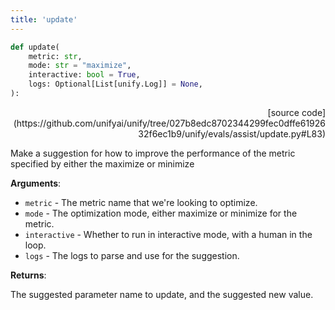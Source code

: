 ```yaml
---
title: 'update'
---
```


```python
def update(
    metric: str,
    mode: str = "maximize",
    interactive: bool = True,
    logs: Optional[List[unify.Log]] = None,
):
```

<p align="right">[source code](https://github.com/unifyai/unify/tree/027b8edc8702344299fec0dffe6192632f6ec1b9/unify/evals/assist/update.py#L83)</p>

Make a suggestion for how to improve the performance of the metric specified by
either the maximize or minimize

**Arguments**:

- `metric` - The metric name that we're looking to optimize.
- `mode` - The optimization mode, either maximize or minimize for the metric.
- `interactive` - Whether to run in interactive mode, with a human in the loop.
- `logs` - The logs to parse and use for the suggestion.



**Returns**:

The suggested parameter name to update, and the suggested new value.